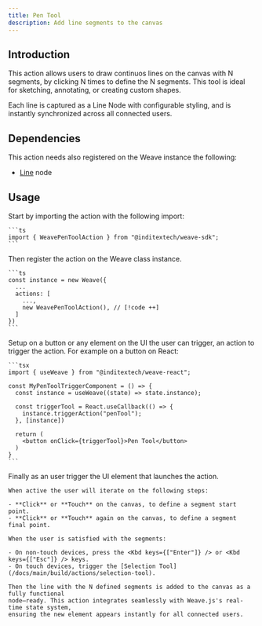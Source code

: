 ```yaml
---
title: Pen Tool
description: Add line segments to the canvas
---
```



## Introduction

This action allows users to draw continuos lines on the canvas with N segments, by
clicking N times to define the N segments. This tool is ideal for sketching, annotating,
or creating custom shapes.

Each line is captured as a Line Node with configurable styling, and is instantly
synchronized across all connected users.

## Dependencies

This action needs also registered on the Weave instance the following:

- [Line](/docs/main/build/nodes/line) node

## Usage

<Accordions className="bg-transparent">
  <Accordion title="1. Import the action" id="import-action">
    Start by importing the action with the following import:

    ```ts
    import { WeavePenToolAction } from "@inditextech/weave-sdk";
    ```

  </Accordion>
  <Accordion title="2. Register the action" id="register-action">
    Then register the action on the Weave class instance.

    ```ts
    const instance = new Weave({
      ...
      actions: [
        ...,
        new WeavePenToolAction(), // [!code ++]
      ]
    })
    ```

  </Accordion>
  <Accordion title="3. Setup the action trigger" id="setup-action-trigger">
    Setup on a button or any element on the UI the user can trigger, an action
    to trigger the action. For example on a button on React:

    ```tsx
    import { useWeave } from "@inditextech/weave-react";

    const MyPenToolTriggerComponent = () => {
      const instance = useWeave((state) => state.instance);

      const triggerTool = React.useCallback(() => {
        instance.triggerAction("penTool");
      }, [instance])

      return (
        <button onClick={triggerTool}>Pen Tool</button>
      )
    }
    ```

  </Accordion>
  <Accordion title="4. Trigger the action" id="trigger-the-action">
    Finally as an user trigger the UI element that launches the action.

    When active the user will iterate on the following steps:

    - **Click** or **Touch** on the canvas, to define a segment start point.
    - **Click** or **Touch** again on the canvas, to define a segment final point.

    When the user is satisfied with the segments:

    - On non-touch devices, press the <Kbd keys={["Enter"]} /> or <Kbd keys={["Esc"]} /> keys.
    - On touch devices, trigger the [Selection Tool](/docs/main/build/actions/selection-tool).

    Then the line with the N defined segments is added to the canvas as a fully functional
    node—ready. This action integrates seamlessly with Weave.js's real-time state system,
    ensuring the new element appears instantly for all connected users.

  </Accordion>
</Accordions>
